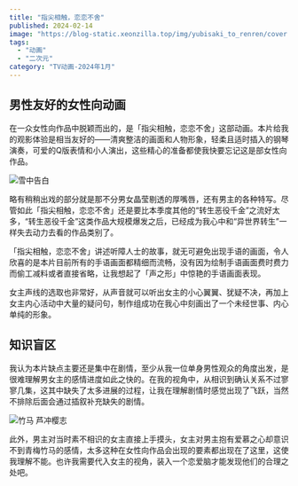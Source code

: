 ```yaml
---
title: "指尖相触，恋恋不舍"
published: 2024-02-14
image: "https://blog-static.xeonzilla.top/img/yubisaki_to_renren/cover.avif"
tags:
  - "动画"
  - "二次元"
category: "TV动画-2024年1月"
---
```

## 男性友好的女性向动画
在一众女性向作品中脱颖而出的，是「指尖相触，恋恋不舍」这部动画。本片给我的观影体验是相当友好的——清爽整洁的画面和人物形象，轻柔且适时插入的钢琴演奏，可爱的Q版表情和小人演出，这些精心的准备都使我快要忘记这是部女性向作品。

![雪中告白](https://blog-static.xeonzilla.top/img/yubisaki_to_renren/01.avif "雪中告白")

略有稍稍出戏的部分就是那不分男女晶莹剔透的厚嘴唇，还有男主的各种特写。尽管如此「指尖相触，恋恋不舍」还是要比本季度其他的“转生恶役千金”之流好太多，“转生恶役千金”这类作品大规模爆发之后，已经成为我心中和“异世界转生”一样失去动力去看的作品类别了。

「指尖相触，恋恋不舍」讲述听障人士的故事，就无可避免出现手语的画面，令人欣喜的是本片目前所有的手语画面都精细而流畅，没有因为绘制手语画面费时费力而偷工减料或者直接省略，让我想起了「声之形」中惊艳的手语画面表现。

女主声线的选取也非常好，从声音就可以听出女主的小心翼翼、犹疑不决，再加上女主内心活动中大量的疑问句，制作组成功在我心中刻画出了一个未经世事、内心单纯的形象。

## 知识盲区
我认为本片缺点主要还是集中在剧情，至少从我一位单身男性观众的角度出发，是很难理解男女主的感情进度如此之快的。在我的视角中，从相识到确认关系不过寥寥几集，这其中缺失了太多进展的过程，让我在理解剧情时感觉出现了飞跃，当然不排除后面会通过插叙补充缺失的剧情。

![竹马 芦冲樱志](https://blog-static.xeonzilla.top/img/yubisaki_to_renren/02.avif "竹马 芦冲樱志")

此外，男主对当时素不相识的女主直接上手摸头，女主对男主抱有爱慕之心却意识不到青梅竹马的感情，太多这种在女性向作品会出现的要素都出现在了这里，这使我理解不能。也许我需要代入女主的视角，装入一个恋爱脑才能发现他们的合理之处吧。
